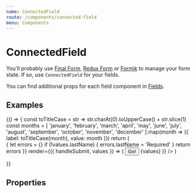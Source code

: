 ```yaml
---
name: ConnectedField
route: /components/connected-field
menu: Components
---
```




# ConnectedField

You'll probably use [Final Form](https://github.com/final-form/react-final-form), [Redux Form](https://github.com/erikras/redux-form) or [Formik](https://github.com/jaredpalmer/formik) to manage your form state. If so, use `ConnectedField` for your fields.

You can find additional props for each field component in [Fields](/fields/file-upload).

## Examples

<Playground>
  {() => {
    const toTitleCase = str => str.charAt(0).toUpperCase() + str.slice(1)
    const months = [
      'january',
      'february',
      'march',
      'april',
      'may',
      'june',
      'july',
      'august',
      'september',
      'october',
      'november',
      'december'
    ].map(month => ({ label: toTitleCase(month), value: month }))
    return (
      <Form
        initialValues={{
          firstName: 'Fish',
          description: 'Fancy that',
          diet: 'herbivore',
          dogs: true,
          hungry: true,
          weekday: 'tuesday',
          month: 'february',
          tags: [months[1]],
          partyDate: Date.now()
        }}
        onSubmit={console.debug}
        validate={values => {
          let errors = {}
          if (!values.lastName) {
            errors.lastName = 'Required'
          }
          return errors
        }}
        render={({ handleSubmit, values }) => (
          <form onSubmit={handleSubmit}>
            <ConnectedField
              name="firstName"
              component={InputText}
              placeholder="Boaty"
              label="First name"
            />
            <ConnectedField
              name="lastName"
              component={InputText}
              placeholder="McBoatface"
              label="Last name"
            />
            <ConnectedField
              name="telephone"
              component={InputText}
              type="tel"
              placeholder="123456789"
              label="Phone number"
            />
            <RadioGroup label="Dietary">
              <ConnectedField name="diet" component={InputRadio} value="vegan" label="Vegan" />
              <ConnectedField
                name="diet"
                component={InputRadio}
                value="herbivore"
                label="Herbivore"
              />
              <ConnectedField
                name="diet"
                component={InputRadio}
                value="omnivore"
                label="Omnivore"
                checked
              />
              <ConnectedField
                name="diet"
                component={InputRadio}
                value="carnivore"
                label="Carnivore"
              />
            </RadioGroup>
            <RadioGroup label="Favourite weekday" flexDirection="row" required>
              <ConnectedField name="weekday" component={RadioTab} value="monday" label="Monday" />
              <ConnectedField name="weekday" component={RadioTab} value="tuesday" label="Tuesday" />
              <ConnectedField
                name="weekday"
                component={RadioTab}
                value="wednesday"
                label="Wednesday"
                checked
              />
              <ConnectedField
                name="weekday"
                component={RadioTab}
                value="thursday"
                label="Thursday"
              />
              <ConnectedField name="weekday" component={RadioTab} value="friday" label="Friday" />
            </RadioGroup>
            <ConnectedField name="hungry" component={Toggle} label="Hungry" />
            <FieldGroup label="Animals">
              <ConnectedField name="dogs" component={InputCheckbox} label="Dogs" checked />
              <ConnectedField name="cats" component={InputCheckbox} label="Cats" />
            </FieldGroup>
            <ConnectedField
              name="month"
              component={Select}
              options={months}
              label="Favourite month"
            />
            <ConnectedField
              name="tags"
              component={InputTags}
              options={months}
              label="Tag months"
            />
            <ConnectedField
              name="summary"
              component={InputTextarea}
              placeholder="Keep it short"
              label="Summary"
            />
            <ConnectedField
              name="description"
              component={MarkdownEditor}
              placeholder="Keep it sweet"
              label="Description"
            />
            <ConnectedField name="profile" component={FileUpload} label="Profile pic" />
            <ConnectedField name="partyDate" component={DateTimePicker} label="Party date" />
            <Button type="submit">Go!</Button>
            <DoczCodeBlock>{values}</DoczCodeBlock>
          </form>
        )}
      />
    )

}}

</Playground>

## Properties

<Props of={ConnectedField} />
